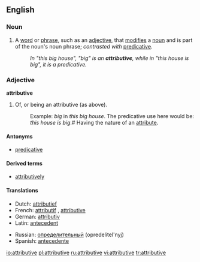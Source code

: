 ==English==

===Noun===
{{wikipedia}}
{{en-noun}}

# {{grammar}} A [[word]] or [[phrase]], such as an [[adjective]], that [[modify|modifies]] a [[noun]] and is part of the noun's noun phrase; ''contrasted with'' [[predicative]].
#:''In "this big house", "big" is an '''attributive''', while in "this house is big", it is a predicative.''

===Adjective===
'''attributive'''
# {{grammar}} Of, or being an attributive (as above).
#: Example: ''big'' in ''this big house''. The predicative use here would be: ''this house is big''.# Having the nature of an [[attribute]].

====Antonyms====
* [[predicative]]

====Derived terms====
* [[attributively]]

====Translations====
{{top}}
*Dutch: [[attributief]]
*French: [[attributif]] {{m}}, [[attributive]] {{f}}
*German: [[attributiv]]
*Latin: [[antecedent]]
{{mid}}
*Russian: [[определительный]] (opredelítel'nyj) {{m}}
*Spanish: [[antecedente]]
{{bottom}}

[[io:attributive]]
[[pl:attributive]]
[[ru:attributive]]
[[vi:attributive]]
[[tr:attributive]]